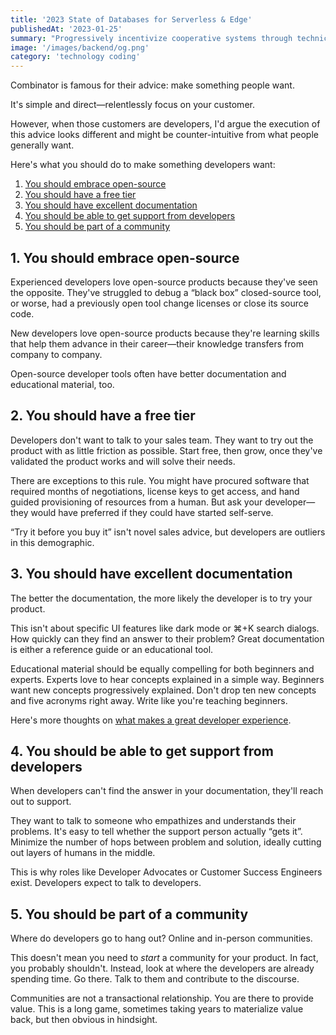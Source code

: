 ```yaml
---
title: '2023 State of Databases for Serverless & Edge'
publishedAt: '2023-01-25'
summary: "Progressively incentivize cooperative systems through technically sound functionalities. The credibly productivate seamless data."
image: '/images/backend/og.png'
category: 'technology coding'
---
```


 Combinator is famous for their advice: make something people want.

It's simple and direct—relentlessly focus on your customer.

However, when those customers are developers, I'd argue the execution of this advice looks different and might be counter-intuitive from what people generally want.

Here's what you should do to make something developers want:

1. [You should embrace open-source](#1-you-should-embrace-open-source)
2. [You should have a free tier](#2-you-should-have-a-free-tier)
3. [You should have excellent documentation](#3-you-should-have-excellent-documentation)
4. [You should be able to get support from developers](#4-you-should-be-able-to-get-support-from-developers)
5. [You should be part of a community](#5-you-should-be-part-of-a-community)

## 1. You should embrace open-source

Experienced developers love open-source products because they've seen the opposite. They've struggled to debug a “black box” closed-source tool, or worse, had a previously open tool change licenses or close its source code.

New developers love open-source products because they're learning skills that help them advance in their career—their knowledge transfers from company to company.

Open-source developer tools often have better documentation and educational material, too.

## 2. You should have a free tier

Developers don't want to talk to your sales team. They want to try out the product with as little friction as possible. Start free, then grow, once they've validated the product works and will solve their needs.

There are exceptions to this rule. You might have procured software that required months of negotiations, license keys to get access, and hand guided provisioning of resources from a human. But ask your developer—they would have preferred if they could have started self-serve.

“Try it before you buy it” isn't novel sales advice, but developers are outliers in this demographic.

## 3. You should have excellent documentation

The better the documentation, the more likely the developer is to try your product.

This isn't about specific UI features like dark mode or ⌘+K search dialogs. How quickly can they find an answer to their problem? Great documentation is either a reference guide or an educational tool.

Educational material should be equally compelling for both beginners and experts. Experts love to hear concepts explained in a simple way. Beginners want new concepts progressively explained. Don't drop ten new concepts and five acronyms right away. Write like you're teaching beginners.

Here's more thoughts on [what makes a great developer experience](/blog/developer-experience).

## 4. You should be able to get support from developers

When developers can't find the answer in your documentation, they'll reach out to support.

They want to talk to someone who empathizes and understands their problems. It's easy to tell whether the support person actually “gets it”. Minimize the number of hops between problem and solution, ideally cutting out layers of humans in the middle.

This is why roles like Developer Advocates or Customer Success Engineers exist. Developers expect to talk to developers.

## 5. You should be part of a community

Where do developers go to hang out? Online and in-person communities.

This doesn't mean you need to _start_ a community for your product. In fact, you probably shouldn't. Instead, look at where the developers are already spending time. Go there. Talk to them and contribute to the discourse.

Communities are not a transactional relationship. You are there to provide value. This is a long game, sometimes taking years to materialize value back, but then obvious in hindsight.
